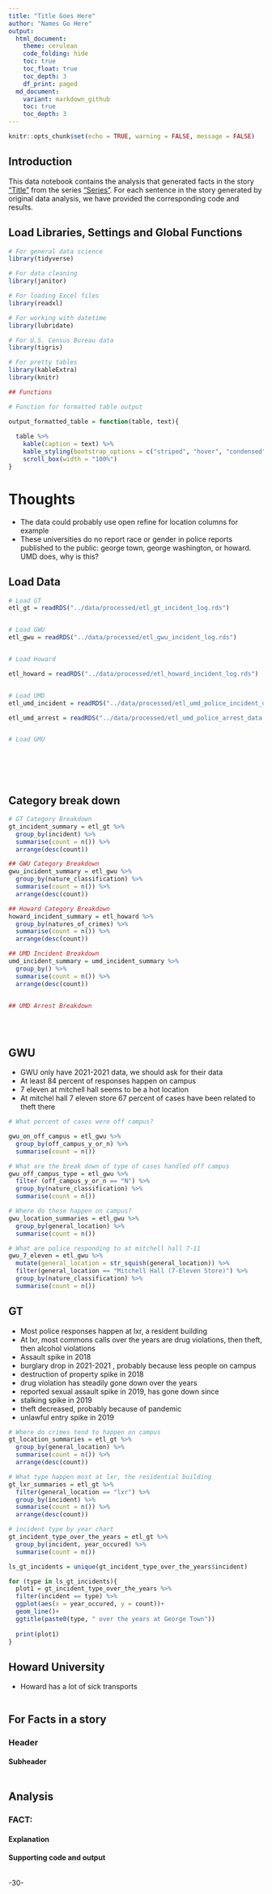 ```yaml
---
title: "Title Goes Here"
author: "Names Go Here" 
output:
  html_document:
    theme: cerulean
    code_folding: hide
    toc: true
    toc_float: true
    toc_depth: 3
    df_print: paged
  md_document:
    variant: markdown_github
    toc: true
    toc_depth: 3
---
```

```r
knitr::opts_chunk$set(echo = TRUE, warning = FALSE, message = FALSE)
```

## Introduction
This data notebook contains the analysis that generated facts in the story ["Title"]() from the series ["Series"](). For each sentence in the story generated by original data analysis, we have provided the corresponding code and results.

## Load Libraries, Settings and Global Functions
```r
# For general data science
library(tidyverse)

# For data cleaning
library(janitor)

# For loading Excel files
library(readxl)

# For working with datetime
library(lubridate)

# For U.S. Census Bureau data
library(tigris)

# For pretty tables
library(kableExtra)
library(knitr)

## Functions 

# Function for formatted table output

output_formatted_table = function(table, text){
  
  table %>% 
    kable(caption = text) %>%
    kable_styling(bootstrap_options = c("striped", "hover", "condensed", "responsive"), font_size = 14, fixed_thead = T) %>%
    scroll_box(width = "100%")
}


```
# Thoughts
- The data could probably use open refine for location columns for example
- These universities do no report race or gender in police reports published to the public: george town, george washington, or howard. UMD does, why is this?




## Load Data

```r

# Load GT
etl_gt = readRDS("../data/processed/etl_gt_incident_log.rds")


# Load GWU
etl_gwu = readRDS("../data/processed/etl_gwu_incident_log.rds")


# Load Howard

etl_howard = readRDS("../data/processed/etl_howard_incident_log.rds")


# Load UMD
etl_umd_incident = readRDS("../data/processed/etl_umd_police_incident_data.rds")

etl_umd_arrest = readRDS("../data/processed/etl_umd_police_arrest_data.rds")


# Load GMU







```

##  Category break down

```r

# GT Category Breakdown
gt_incident_summary = etl_gt %>% 
  group_by(incident) %>% 
  summarise(count = n()) %>% 
  arrange(desc(count))

## GWU Category Breakdown
gwu_incident_summary = etl_gwu %>% 
  group_by(nature_classification) %>% 
  summarise(count = n()) %>% 
  arrange(desc(count))

## Howard Category Breakdown
howard_incident_summary = etl_howard %>% 
  group_by(natures_of_crimes) %>% 
  summarise(count = n()) %>% 
  arrange(desc(count))

## UMD Incident Breakdown
umd_incident_summary = umd_incident_summary %>% 
  group_by() %>% 
  summarise(count = n()) %>% 
  arrange(desc(count))


## UMD Arrest Breakdown


  


```


## GWU
- GWU only have 2021-2021 data, we  should ask for their data
- At least 84 percent of responses happen on campus
- 7 eleven at mitchell hall seems to be a hot location
- At mitchel hall 7 eleven store 67 percent of cases have been related to theft there

```r

# What percent of cases were off campus?

gwu_on_off_campus = etl_gwu %>% 
  group_by(off_campus_y_or_n) %>% 
  summarise(count = n())

# What are the break down of type of cases handled off campus
gwu_off_campus_type = etl_gwu %>% 
  filter (off_campus_y_or_n == "N") %>% 
  group_by(nature_classification) %>% 
  summarise(count = n())

# Where do these happen on campus?
gwu_location_summaries = etl_gwu %>% 
  group_by(general_location) %>% 
  summarise(count = n())

# What are police responding to at mitchell hall 7-11
gwu_7_eleven = etl_gwu %>% 
  mutate(general_location = str_squish(general_location)) %>% 
  filter(general_location == "Mitchell Hall (7-Eleven Store)") %>% 
  group_by(nature_classification) %>% 
  summarise(count = n())

```


## GT
- Most police responses happen at lxr, a resident building
- At lxr, most commons calls over the years are drug violations, then theft, then alcohol violations
- Assault spike in 2018
- burglary drop in 2021-2021 , probably because less people on campus
- destruction of property spike in 2018
- drug violation has steadily gone down over the years
- reported sexual assault spike in 2019, has gone down since
- stalking spike in 2019
- theft decreased, probably because of pandemic
- unlawful entry spike in 2019

```r

# Where do crimes tend to happen on campus
gt_location_summaries = etl_gt %>% 
  group_by(general_location) %>% 
  summarise(count = n()) %>% 
  arrange(desc(count))

# What type happen most at lxr, the residential building
gt_lxr_summaries = etl_gt %>% 
  filter(general_location == "lxr") %>% 
  group_by(incident) %>% 
  summarise(count = n()) %>% 
  arrange(desc(count))

# incident type by year chart
gt_incident_type_over_the_years = etl_gt %>% 
  group_by(incident, year_occured) %>% 
  summarise(count = n())

ls_gt_incidents = unique(gt_incident_type_over_the_years$incident)

for (type in ls_gt_incidents){
  plot1 = gt_incident_type_over_the_years %>% 
  filter(incident == type) %>% 
  ggplot(aes(x = year_occured, y = count))+
  geom_line()+
  ggtitle(paste0(type, " over the years at George Town"))
  
  print(plot1)
}
```

## Howard University
- Howard has a lot of sick transports

```r

```




## For Facts in a story

### Header

#### Subheader

```r



```

## Analysis

### FACT: 

#### Explanation

#### Supporting code and output
```r

```

-30-

